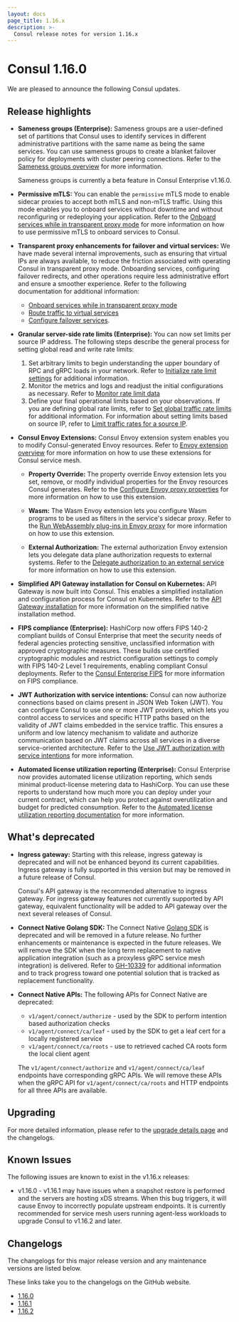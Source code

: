 ```yaml
---
layout: docs
page_title: 1.16.x
description: >-
  Consul release notes for version 1.16.x
---
```


# Consul 1.16.0

We are pleased to announce the following Consul updates. 

## Release highlights

- **Sameness groups (Enterprise):** Sameness groups are a user-defined set of partitions that Consul uses to identify services in different administrative partitions with the same name as being the same services. You can use sameness groups to create a blanket failover policy for deployments with cluster peering connections. Refer to the [Sameness groups overview](/consul/docs/link/cluster-peering/usage/create-sameness-groups) for more information.

   <Note> Sameness groups is currently a beta feature in Consul Enterprise v1.16.0. </Note>

- **Permissive mTLS:** You can enable the `permissive` mTLS mode to enable sidecar proxies to accept both mTLS and non-mTLS traffic. Using this mode enables you to onboard services without downtime and without reconfiguring or redeploying your application. Refer to the [Onboard services while in transparent proxy mode](/consul/docs/register/external/permissive-mtls) for more information on how to use permissive mTLS to onboard services to Consul.

- **Transparent proxy enhancements for failover and virtual services:** We have made several internal improvements, such as ensuring that virtual IPs are always available, to reduce the friction associated with operating Consul in transparent proxy mode. Onboarding services, configuring failover redirects, and other operations require less administrative effort and ensure a smoother experience. Refer to the following documentation for additional information: 

    - [Onboard services while in transparent proxy mode](/consul/docs/register/external/permissive-mtls)
    - [Route traffic to virtual services](/consul/docs/k8s/l7-traffic/route-to-virtual-services)
    - [Configure failover services](/consul/docs/k8s/l7-traffic/failover-tproxy).

- **Granular server-side rate limits (Enterprise):** You can now set limits per source IP address. The following steps describe the general process for setting global read and write rate limits:

    1. Set arbitrary limits to begin understanding the upper boundary of RPC and gRPC loads in your network. Refer to [Initialize rate limit settings](/consul/docs/manage-consul/agent-rate-limit/initialize) for additional information.
    1. Monitor the metrics and logs and readjust the initial configurations as necessary. Refer to [Monitor rate limit data](/consul/docs/manage-consul/agent-rate-limit/monitor)
    1. Define your final operational limits based on your observations. If you are defining global rate limits, refer to [Set global traffic rate limits](/consul/docs/manage-consul/agent-rate-limit/set-global) for additional information. For information about setting limits based on source IP, refer to [Limit traffic rates for a source IP](/consul/docs/manage-consul/agent-rate-limit/source-ip-addresses).

- **Consul Envoy Extensions:** Consul Envoy extension system enables you to modify Consul-generated Envoy resources. Refer to [Envoy extension overview](/consul/docs/reference/proxy/envoy-extensions) for more information on how to use these extensions for Consul service mesh.

    - **Property Override:** The property override Envoy extension lets you set, remove, or modify individual properties for the Envoy resources Consul generates. Refer to the [Configure Envoy proxy properties](/consul/docs/reference/proxy/envoy-extensions/usage/property-override) for more information on how to use this extension. 

    - **Wasm:** The Wasm Envoy extension lets you configure Wasm programs to be used as filters in the service's sidecar proxy. Refer to the [Run WebAssembly plug-ins in Envoy proxy](/consul/docs/reference/proxy/envoy-extensions/usage/wasm) for more information on how to use this extension. 

    - **External Authorization:** The external authorization Envoy extension lets you delegate data plane authorization requests to external systems. Refer to the [Delegate authorization to an external service](/consul/docs/reference/proxy/envoy-extensions/usage/ext-authz) for more information on how to use this extension. 

- **Simplified API Gateway installation for Consul on Kubernetes:** API Gateway is now built into Consul. This enables a simplified installation and configuration process for Consul on Kubernetes. Refer to the [API Gateway installation](/consul/docs/connect/gateways/api-gateway/install-k8s) for more information on the simplified native installation method. 

- **FIPS compliance (Enterprise):** HashiCorp now offers FIPS 140-2 compliant builds of Consul Enterprise that meet the security needs of federal agencies protecting sensitive, unclassified information with approved cryptographic measures. These builds use certified cryptographic modules and restrict configuration settings to comply with FIPS 140-2 Level 1 requirements, enabling compliant Consul deployments. Refer to the [Consul Enterprise FIPS](/consul/docs/deploy/server/fips) for more information on FIPS compliance.

- **JWT Authorization with service intentions:** Consul can now authorize connections based on claims present in JSON Web Token (JWT). You can configure Consul to use one or more JWT providers, which lets you control access to services and specific HTTP paths based on the validity of JWT claims embedded in the service traffic. This ensures a uniform and low latency mechanism to validate and authorize communication based on JWT claims across all services in a diverse service-oriented architecture. Refer to the [Use JWT authorization with service intentions](/consul/docs/secure-mesh/intentions/jwt) for more information.

- **Automated license utilization reporting (Enterprise):** Consul Enterprise now provides automated license utilization reporting, which sends minimal product-license metering data to HashiCorp. You can use these reports to understand how much more you can deploy under your current contract, which can help you protect against overutilization and budget for predicted consumption. Refer to the [Automated license utilization reporting documentation](/consul/docs/enterprise/license/automated-entitlement-utilization) for more information. 

## What's deprecated

- **Ingress gateway:** Starting with this release, ingress gateway is deprecated and will not be enhanced beyond its current capabilities. Ingress gateway is fully supported in this version but may be removed in a future release of Consul. 

  Consul's API gateway is the recommended alternative to ingress gateway. For ingress gateway features not currently supported by API gateway, equivalent functionality will be added to API gateway over the next several releases of Consul.

- **Connect Native Golang SDK:** The Connect Native [Golang SDK](https://github.com/hashicorp/consul/tree/main/connect) is deprecated and will be removed in a future release. No further enhancements or maintenance is expected in the future releases. We will remove the SDK when the long term replacement to native application integration (such as a proxyless gRPC service mesh integration) is delivered. Refer to [GH-10339](https://github.com/hashicorp/consul/issues/10339) for additional information and to track progress toward one potential solution that is tracked as replacement functionality.

- **Connect Native APIs:** The following APIs for Connect Native are deprecated: 
  - `v1/agent/connect/authorize` - used by the SDK to perform intention based authorization checks
  - `v1/agent/connect/ca/leaf` - used by the SDK to get a leaf cert for a locally registered service
  - `v1/agent/connect/ca/roots` - use to retrieved cached CA roots form the local client agent
  
  The `v1/agent/connect/authorize` and `v1/agent/connect/ca/leaf` endpoints have corresponding gRPC APIs. We will remove these APIs when the gRPC API for `v1/agent/connect/ca/roots` and HTTP endpoints for all three APIs are available. 

## Upgrading

For more detailed information, please refer to the [upgrade details page](/consul/docs/upgrade/version-specific) and the changelogs.

## Known Issues

The following issues are known to exist in the v1.16.x releases:

- v1.16.0 - v1.16.1 may have issues when a snapshot restore is performed
    and the servers are hosting xDS streams. When this bug triggers, it
    will cause Envoy to incorrectly populate upstream endpoints. It is
    currently recommended for service mesh users running agent-less
    workloads to upgrade Consul to v1.16.2 and later.

## Changelogs

The changelogs for this major release version and any maintenance versions are listed below.

<Note> These links take you to the changelogs on the GitHub website. </Note>

- [1.16.0](https://github.com/hashicorp/consul/releases/tag/v1.16.0)
- [1.16.1](https://github.com/hashicorp/consul/releases/tag/v1.16.1)
- [1.16.2](https://github.com/hashicorp/consul/releases/tag/v1.16.2)
